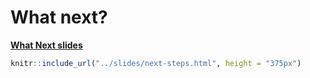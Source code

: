 # What next? {#what-next}

**[What Next slides](slides/next-steps.html)**

```r
knitr::include_url("../slides/next-steps.html", height = "375px")
```

